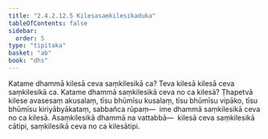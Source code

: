 ```yaml
---
title: "2.4.2.12.5 Kilesasaṃkilesikaduka"
tableOfContents: false
sidebar:
  order: 5
type: "tipitaka"
basket: "ab"
book: "dhs"
---
```



<DynamicBreadcrumb />

<Division number="1573" book="dhs">

<Paragraph number="2284" book="dhs">
Katame dhammā kilesā ceva saṃkilesikā ca? Teva kilesā kilesā ceva saṃkilesikā ca.
</Paragraph>

</Division>
<Division number="1574" book="dhs">

<Paragraph number="2285" book="dhs">
Katame dhammā saṃkilesikā ceva no ca kilesā? Ṭhapetvā kilese avasesaṃ akusalaṃ, tīsu bhūmīsu kusalaṃ, tīsu bhūmīsu vipāko, tīsu bhūmīsu kiriyābyākataṃ, sabbañca rūpaṃ—  ime dhammā saṃkilesikā ceva no ca kilesā. Asaṃkilesikā dhammā na vattabbā—  kilesā ceva saṃkilesikā cātipi, saṃkilesikā ceva no ca kilesātipi.
</Paragraph>
</Division>